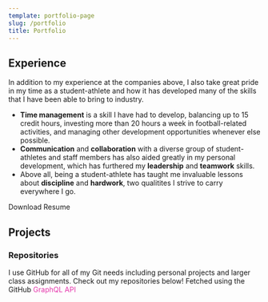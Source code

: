 ```yaml
---
template: portfolio-page
slug: /portfolio
title: Portfolio
---
```



## Experience

<ExperienceList />

In addition to my experience at the companies above, I also take great pride in my
time as a student-athlete and how it has developed many of the skills that I have
been able to bring to industry.

- **Time management** is a skill I have had to develop,
  balancing up to 15 credit hours, investing more than 20 hours a week in football-related
  activities, and managing other development opportunities whenever else possible.
- **Communication** and **collaboration** with a diverse group of student-athletes
  and staff members has also aided greatly in my personal development, which has furthered
  my **leadership** and **teamwork** skills.
- Above all, being a student-athlete has taught me invaluable lessons about **discipline** and **hardwork**, two qualitites I strive to carry everywhere I go.

<ExternalLink url={resume} className="button">
  Download Resume
  <span className="icon -right">
    <RiFileDownloadLine />
  </span>
</ExternalLink>

## Projects

<!-- ### Showcase

This section is currently a **WIP**. -->

### Repositories

I use GitHub for all of my Git needs including personal projects and larger class assignments. Check out my repositories below! Fetched using the GitHub <span style="color:#e535ab">GraphQL API <GrGraphQl/></span>

<RepositoryList />

<!-- ## Testimonials

This section is currently a **WIP**. -->
